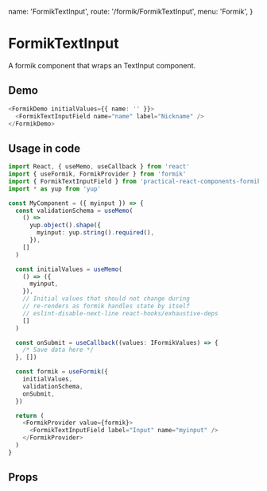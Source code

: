   name: 'FormikTextInput',
  route: '/formik/FormikTextInput',
  menu: 'Formik',
}

# FormikTextInput

A formik component that wraps an TextInput component.

## Demo

```typescript type=demo
<FormikDemo initialValues={{ name: '' }}>
  <FormikTextInputField name="name" label="Nickname" />
</FormikDemo>
```

## Usage in code

```typescript
import React, { useMemo, useCallback } from 'react'
import { useFormik, FormikProvider } from 'formik'
import { FormikTextInputField } from 'practical-react-components-formik'
import * as yup from 'yup'

const MyComponent = ({ myinput }) => {
  const validationSchema = useMemo(
    () =>
      yup.object().shape({
        myinput: yup.string().required(),
      }),
    []
  )

  const initialValues = useMemo(
    () => ({
      myinput,
    }),
    // Initial values that should not change during
    // re-renders as formik handles state by itself
    // eslint-disable-next-line react-hooks/exhaustive-deps
    []
  )

  const onSubmit = useCallback((values: IFormikValues) => {
    /* Save data here */
  }, [])

  const formik = useFormik({
    initialValues,
    validationSchema,
    onSubmit,
  })

  return (
    <FormikProvider value={formik}>
      <FormikTextInputField label="Input" name="myinput" />
    </FormikProvider>
  )
}
```

## Props

<Props of="FormikTextInput" />
